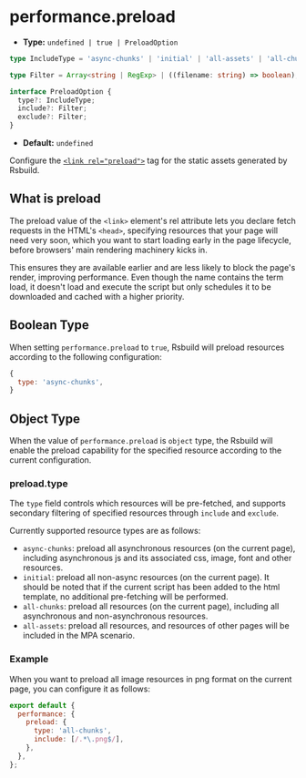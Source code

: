 # performance.preload

- **Type:** `undefined | true | PreloadOption`

```ts
type IncludeType = 'async-chunks' | 'initial' | 'all-assets' | 'all-chunks';

type Filter = Array<string | RegExp> | ((filename: string) => boolean);

interface PreloadOption {
  type?: IncludeType;
  include?: Filter;
  exclude?: Filter;
}
```

- **Default:** `undefined`

Configure the [`<link rel="preload">`](https://developer.mozilla.org/en-US/docs/Web/HTML/Attributes/rel/preload) tag for the static assets generated by Rsbuild.

## What is preload

The preload value of the `<link>` element's rel attribute lets you declare fetch requests in the HTML's `<head>`, specifying resources that your page will need very soon, which you want to start loading early in the page lifecycle, before browsers' main rendering machinery kicks in.

This ensures they are available earlier and are less likely to block the page's render, improving performance. Even though the name contains the term load, it doesn't load and execute the script but only schedules it to be downloaded and cached with a higher priority.

## Boolean Type

When setting `performance.preload` to `true`, Rsbuild will preload resources according to the following configuration:

```js
{
  type: 'async-chunks',
}
```

## Object Type

When the value of `performance.preload` is `object` type, the Rsbuild will enable the preload capability for the specified resource according to the current configuration.

### preload.type

The `type` field controls which resources will be pre-fetched, and supports secondary filtering of specified resources through `include` and `exclude`.

Currently supported resource types are as follows:

- `async-chunks`: preload all asynchronous resources (on the current page), including asynchronous js and its associated css, image, font and other resources.
- `initial`: preload all non-async resources (on the current page). It should be noted that if the current script has been added to the html template, no additional pre-fetching will be performed.
- `all-chunks`: preload all resources (on the current page), including all asynchronous and non-asynchronous resources.
- `all-assets`: preload all resources, and resources of other pages will be included in the MPA scenario.

### Example

When you want to preload all image resources in png format on the current page, you can configure it as follows:

```js
export default {
  performance: {
    preload: {
      type: 'all-chunks',
      include: [/.*\.png$/],
    },
  },
};
```

